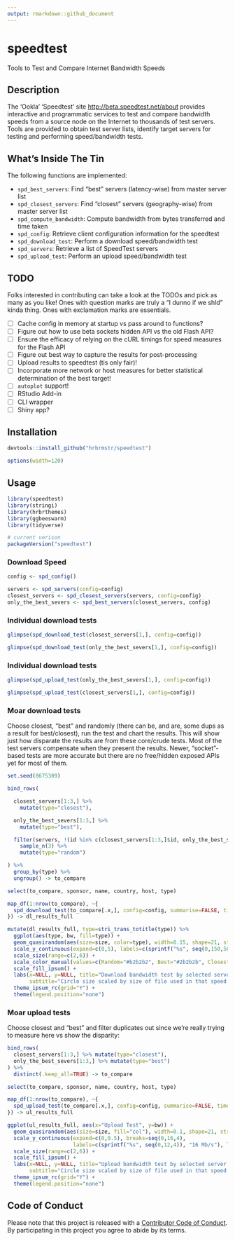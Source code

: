 ```yaml
---
output: rmarkdown::github_document
---
```


# speedtest

Tools to Test and Compare Internet Bandwidth Speeds

## Description

The 'Ookla' 'Speedtest' site <http://beta.speedtest.net/about> provides
interactive and programmatic services to test and compare bandwidth speeds from 
a source node on the Internet to thousands of test servers. Tools are provided
to obtain test server lists, identify target servers for testing and performing
speed/bandwidth tests.
    
## What's Inside The Tin

The following functions are implemented:

- `spd_best_servers`:	Find "best" servers (latency-wise) from master server list
- `spd_closest_servers`:	Find "closest" servers (geography-wise) from master server list
- `spd_compute_bandwidth`:	Compute bandwidth from bytes transferred and time taken
- `spd_config`:	Retrieve client configuration information for the speedtest
- `spd_download_test`:	Perform a download speed/bandwidth test
- `spd_servers`:	Retrieve a list of SpeedTest servers
- `spd_upload_test`:	Perform an upload speed/bandwidth test

## TODO

Folks interested in contributing can take a look at the TODOs and pick as many as you like! Ones with question marks are truly a "I dunno if we shld" kinda thing. Ones with exclamation marks are essentials.

- [ ] Cache config in memory at startup vs pass around to functions?
- [ ] Figure out how to use beta sockets hidden API vs the old Flash API?
- [ ] Ensure the efficacy of relying on the cURL timings for speed measures for the Flash API
- [ ] Figure out best way to capture the results for post-processing
- [ ] Upload results to speedtest (tis only fair)!
- [ ] Incorporate more network or host measures for better statistical determination of the best target!
- [ ] `autoplot` support!
- [ ] RStudio Add-in
- [ ] CLI wrapper
- [ ] Shiny app?

## Installation

```r
devtools::install_github("hrbrmstr/speedtest")
```

```r
options(width=120)
```

## Usage

```r
library(speedtest)
library(stringi)
library(hrbrthemes)
library(ggbeeswarm)
library(tidyverse)

# current verison
packageVersion("speedtest")
```

### Download Speed

```r
config <- spd_config()

servers <- spd_servers(config=config)
closest_servers <- spd_closest_servers(servers, config=config)
only_the_best_severs <- spd_best_servers(closest_servers, config)
```

### Individual download tests

```r
glimpse(spd_download_test(closest_servers[1,], config=config))

glimpse(spd_download_test(only_the_best_severs[1,], config=config))
```

### Individual download tests

```r
glimpse(spd_upload_test(only_the_best_severs[1,], config=config))

glimpse(spd_upload_test(closest_servers[1,], config=config))
```

### Moar download tests

Choose closest, "best" and randomly (there can be, and are, some dups as a result for best/closest), run the test and chart the results. This will show just how disparate the results are from these core/crude tests. Most of the test servers compensate when they present the results. Newer, "socket"-based tests are more accurate but there are no free/hidden exposed APIs yet for most of them.

```r
set.seed(8675309)

bind_rows(

  closest_servers[1:3,] %>%
    mutate(type="closest"),

  only_the_best_severs[1:3,] %>%
    mutate(type="best"),

  filter(servers, !(id %in% c(closest_servers[1:3,]$id, only_the_best_severs[1:3,]$id))) %>%
    sample_n(3) %>%
    mutate(type="random")

) %>%
  group_by(type) %>%
  ungroup() -> to_compare

select(to_compare, sponsor, name, country, host, type)
```

```r
map_df(1:nrow(to_compare), ~{
  spd_download_test(to_compare[.x,], config=config, summarise=FALSE, timeout=30)
}) -> dl_results_full
```

```r
mutate(dl_results_full, type=stri_trans_totitle(type)) %>%
  ggplot(aes(type, bw, fill=type)) +
  geom_quasirandom(aes(size=size, color=type), width=0.15, shape=21, stroke=0.25) +
  scale_y_continuous(expand=c(0,5), labels=c(sprintf("%s", seq(0,150,50)), "200 Mb/s"), limits=c(0,200)) +
  scale_size(range=c(2,6)) +
  scale_color_manual(values=c(Random="#b2b2b2", Best="#2b2b2b", Closest="#2b2b2b")) +
  scale_fill_ipsum() +
  labs(x=NULL, y=NULL, title="Download bandwidth test by selected server type",
       subtitle="Circle size scaled by size of file used in that speed test") +
  theme_ipsum_rc(grid="Y") +
  theme(legend.position="none")
```

### Moar upload tests

Choose closest and "best" and filter duplicates out since we're really trying to measure here vs show the disparity:

```r
bind_rows(
  closest_servers[1:3,] %>% mutate(type="closest"),
  only_the_best_severs[1:3,] %>% mutate(type="best")
) %>%
  distinct(.keep_all=TRUE) -> to_compare

select(to_compare, sponsor, name, country, host, type)

map_df(1:nrow(to_compare), ~{
  spd_upload_test(to_compare[.x,], config=config, summarise=FALSE, timeout=30)
}) -> ul_results_full
```

```r
ggplot(ul_results_full, aes(x="Upload Test", y=bw)) +
  geom_quasirandom(aes(size=size, fill="col"), width=0.1, shape=21, stroke=0.25, color="#2b2b2b") +
  scale_y_continuous(expand=c(0,0.5), breaks=seq(0,16,4),
                     labels=c(sprintf("%s", seq(0,12,4)), "16 Mb/s"), limits=c(0,16)) +
  scale_size(range=c(2,6)) +
  scale_fill_ipsum() +
  labs(x=NULL, y=NULL, title="Upload bandwidth test by selected server type",
       subtitle="Circle size scaled by size of file used in that speed test") +
  theme_ipsum_rc(grid="Y") +
  theme(legend.position="none")
```

## Code of Conduct

Please note that this project is released with a [Contributor Code of Conduct](CONDUCT.md). By participating in this project you agree to abide by its terms.